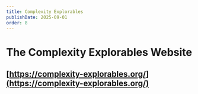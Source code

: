 ```yaml
---
title: Complexity Explorables
publishDate: 2025-09-01
order: 8
---
```




# The Complexity Explorables Website

## [https://complexity-explorables.org/](https://complexity-explorables.org/)


<Figure
  src={cexp}
  srcDark={cexp}
  alt="Complexity Explorables"
  boxed={true}
  fit="contain"
  class="max-w-[50%]"
  imgClass="rounded-xl"
/>

